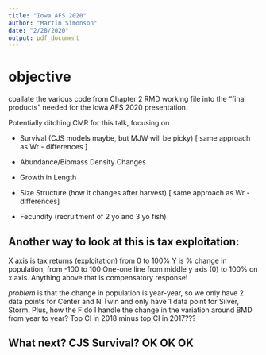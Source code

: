 ```yaml
---
title: "Iowa AFS 2020"
author: "Martin Simonson"
date: "2/28/2020"
output: pdf_document
---
```


# objective 
coallate the various code from Chapter 2 RMD working file into the "final products" needed for the Iowa AFS 2020 presentation. 

Potentially ditching CMR for this talk, focusing on 

- Survival (CJS models maybe, but MJW will be picky) [ same approach as Wr - differences ]

- Abundance/Biomass Density Changes

- Growth in Length

- Size Structure (how it changes after harvest) [ same approach as Wr - differences]

- Fecundity (recruitment of 2 yo and 3 yo fish)

## Another way to look at this is tax exploitation:

X axis is tax returns (exploitation) from 0 to 100%
Y is % change in population, from -100 to 100
One-one line from middle y axis (0) to 100% on x axis. Anything above that is compensatory response!

_problem_ is that the change in population is year-year, so we only have 2 data points for Center and N Twin and only have 1 data point for Silver, Storm. Plus, how the F do I handle the change in the variation around BMD from year to year? Top CI in 2018 minus top CI in 2017???

## What next? CJS Survival? OK OK OK